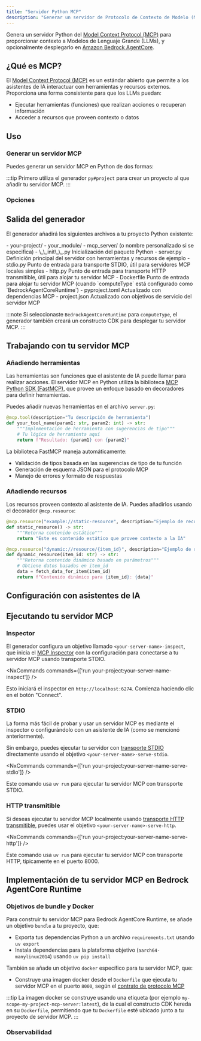 ```yaml
---
title: "Servidor Python MCP"
description: "Generar un servidor de Protocolo de Contexto de Modelo (MCP) en Python para proporcionar contexto a Modelos de Lenguaje de Gran Escala"
---
```





Genera un servidor Python del [Model Context Protocol (MCP)](https://modelcontextprotocol.io/) para proporcionar contexto a Modelos de Lenguaje Grande (LLMs), y opcionalmente desplegarlo en [Amazon Bedrock AgentCore](https://docs.aws.amazon.com/bedrock-agentcore/latest/devguide/).

## ¿Qué es MCP?

El [Model Context Protocol (MCP)](https://modelcontextprotocol.io/) es un estándar abierto que permite a los asistentes de IA interactuar con herramientas y recursos externos. Proporciona una forma consistente para que los LLMs puedan:

- Ejecutar herramientas (funciones) que realizan acciones o recuperan información
- Acceder a recursos que proveen contexto o datos

## Uso

### Generar un servidor MCP

Puedes generar un servidor MCP en Python de dos formas:

<RunGenerator generator="py#mcp-server" />

:::tip
Primero utiliza el generador <Link path="/guides/python-project">`py#project`</Link> para crear un proyecto al que añadir tu servidor MCP.
:::

### Opciones

<GeneratorParameters generator="py#mcp-server" />

## Salida del generador

El generador añadirá los siguientes archivos a tu proyecto Python existente:

<FileTree>
  - your-project/
    - your_module/
      - mcp_server/ (o nombre personalizado si se especifica)
        - \_\_init\_\_.py Inicialización del paquete Python
        - server.py Definición principal del servidor con herramientas y recursos de ejemplo
        - stdio.py Punto de entrada para transporte STDIO, útil para servidores MCP locales simples
        - http.py Punto de entrada para transporte HTTP transmitible, útil para alojar tu servidor MCP
        - Dockerfile Punto de entrada para alojar tu servidor MCP (cuando `computeType` está configurado como `BedrockAgentCoreRuntime`)
    - pyproject.toml Actualizado con dependencias MCP
    - project.json Actualizado con objetivos de servicio del servidor MCP
</FileTree>

:::note
Si seleccionaste `BedrockAgentCoreRuntime` para `computeType`, el generador también creará un constructo CDK para desplegar tu servidor MCP.
:::

## Trabajando con tu servidor MCP

### Añadiendo herramientas

Las herramientas son funciones que el asistente de IA puede llamar para realizar acciones. El servidor MCP en Python utiliza la biblioteca [MCP Python SDK (FastMCP)](https://github.com/modelcontextprotocol/python-sdk), que provee un enfoque basado en decoradores para definir herramientas.

Puedes añadir nuevas herramientas en el archivo `server.py`:

```python
@mcp.tool(description="Tu descripción de herramienta")
def your_tool_name(param1: str, param2: int) -> str:
    """Implementación de herramienta con sugerencias de tipo"""
    # Tu lógica de herramienta aquí
    return f"Resultado: {param1} con {param2}"
```

La biblioteca FastMCP maneja automáticamente:
- Validación de tipos basada en las sugerencias de tipo de tu función
- Generación de esquema JSON para el protocolo MCP
- Manejo de errores y formato de respuestas

### Añadiendo recursos

Los recursos proveen contexto al asistente de IA. Puedes añadirlos usando el decorador `@mcp.resource`:

```python
@mcp.resource("example://static-resource", description="Ejemplo de recurso estático")
def static_resource() -> str:
    """Retorna contenido estático"""
    return "Este es contenido estático que provee contexto a la IA"

@mcp.resource("dynamic://resource/{item_id}", description="Ejemplo de recurso dinámico")
def dynamic_resource(item_id: str) -> str:
    """Retorna contenido dinámico basado en parámetros"""
    # Obtiene datos basados en item_id
    data = fetch_data_for_item(item_id)
    return f"Contenido dinámico para {item_id}: {data}"
```

## Configuración con asistentes de IA

<Snippet name="mcp/configuration-py" parentHeading="Configuración con asistentes de IA" />

## Ejecutando tu servidor MCP

### Inspector

El generador configura un objetivo llamado `<your-server-name>-inspect`, que inicia el [MCP Inspector](https://github.com/modelcontextprotocol/inspector) con la configuración para conectarse a tu servidor MCP usando transporte STDIO.

<NxCommands commands={['run your-project:your-server-name-inspect']} />

Esto iniciará el inspector en `http://localhost:6274`. Comienza haciendo clic en el botón "Connect".

### STDIO

La forma más fácil de probar y usar un servidor MCP es mediante el inspector o configurándolo con un asistente de IA (como se mencionó anteriormente).

Sin embargo, puedes ejecutar tu servidor con [transporte STDIO](https://modelcontextprotocol.io/docs/concepts/transports#standard-input%2Foutput-stdio) directamente usando el objetivo `<your-server-name>-serve-stdio`.

<NxCommands commands={['run your-project:your-server-name-serve-stdio']} />

Este comando usa `uv run` para ejecutar tu servidor MCP con transporte STDIO.

### HTTP transmitible

Si deseas ejecutar tu servidor MCP localmente usando [transporte HTTP transmitible](https://modelcontextprotocol.io/docs/concepts/transports#streamable-http), puedes usar el objetivo `<your-server-name>-serve-http`.

<NxCommands commands={['run your-project:your-server-name-serve-http']} />

Este comando usa `uv run` para ejecutar tu servidor MCP con transporte HTTP, típicamente en el puerto 8000.

## Implementación de tu servidor MCP en Bedrock AgentCore Runtime

<Snippet name="mcp/bedrock-deployment" parentHeading="Implementación de tu servidor MCP en Bedrock AgentCore Runtime" />

### Objetivos de bundle y Docker

Para construir tu servidor MCP para Bedrock AgentCore Runtime, se añade un objetivo `bundle` a tu proyecto, que:

- Exporta tus dependencias Python a un archivo `requirements.txt` usando `uv export`
- Instala dependencias para la plataforma objetivo (`aarch64-manylinux2014`) usando `uv pip install`

También se añade un objetivo `docker` específico para tu servidor MCP, que:

- Construye una imagen docker desde el `Dockerfile` que ejecuta tu servidor MCP en el puerto `8000`, según el [contrato de protocolo MCP](https://docs.aws.amazon.com/bedrock-agentcore/latest/devguide/runtime-service-contract.html#mcp-protocol-contract)

:::tip
La imagen docker se construye usando una etiqueta (por ejemplo `my-scope-my-project-mcp-server:latest`), de la cual el constructo CDK hereda en su `Dockerfile`, permitiendo que tu `Dockerfile` esté ubicado junto a tu proyecto de servidor MCP.
:::

### Observabilidad

<Snippet name="mcp/observability" parentHeading="Observabilidad" />